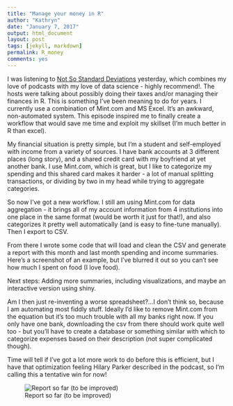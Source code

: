 ```yaml
---
title: "Manage your money in R"
author: "Kathryn"
date: "January 7, 2017"
output: html_document
layout: post
tags: [jekyll, markdown]
permalink: R_money
comments: yes
---
```


I was listening to [Not So Standard Deviations](https://www.patreon.com/NSSDeviations) 
yesterday, which combines my love of podcasts with my love of data science - highly recommend!. The hosts were talking about possibly doing their taxes and/or managing their finances in R. <!--more--> This is something I’ve been meaning to do for years. I currently use a combination of Mint.com and MS Excel. It’s an awkward, non-automated system. This episode inspired me to finally create a workflow that would save me time and exploit my skillset (I’m much better in R than excel). 

My financial situation is pretty simple, but I'm a student and self-employed with income from a variety of sources. I have bank accounts at 3 different places (long story), and a shared credit card with my boyfriend at yet another bank. I use Mint.com, which is great, but I like to categorize my spending and this shared card makes it harder - a lot of manual splitting transactions, or dividing by two in my head while trying to aggregate categories. 

So now I've got a new workflow. I still am using Mint.com for data aggregation - it brings all of my account information from 4 institutions into one place in the same format (would be worth it just for that!), and also categorizes it pretty well automatically (and is easy to fine-tune manually). Then I export to CSV. 

From there I wrote some code that will load and clean the CSV and generate a report with this month and last month spending and income summaries. Here’s a screenshot of an example, but I’ve blurred it out so you can’t see how much I spent on food (I love food). 

Next steps: Adding more summaries, including visualizations, and maybe an interactive version using shiny.

Am I then just re-inventing a worse spreadsheet?...I don’t think so, because I am automating most fiddly stuff. Ideally I’d like to remove Mint.com from the equation but it’s too much trouble with all my banks right now. If you only have one bank, downloading the csv from there should work quite well too - but you’ll have to create a database or something similar with which to categorize expenses based on their description (not super complicated though).

Time will tell if I've got a lot more work to do before this is efficient, but I have that optimization feeling Hilary Parker described in the podcast, so I’m calling this a tentative win for now! 

 
![Report so far (to be improved)](../img/report_example.jpg) 






 




